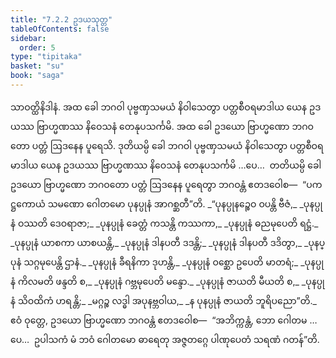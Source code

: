 ```yaml
---
title: "7.2.2 ဥဒယသုတ္တ"
tableOfContents: false
sidebar:
  order: 5
type: "tipitaka"
basket: "su"
book: "saga"
---
```



<DynamicBreadcrumb />

<Division number="198" book="saga">

<Paragraph number="1231" book="saga">
သာဝတ္ထိနိဒါနံ. အထ ခေါ ဘဂဝါ ပုဗ္ဗဏှသမယံ နိဝါသေတွာ ပတ္တစီဝရမာဒါယ ယေန ဥဒယဿ ဗြာဟ္မဏဿ နိဝေသနံ တေနုပသင်္ကမိ. အထ ခေါ ဥဒယော ဗြာဟ္မဏော ဘဂဝတော ပတ္တံ ဩဒနေန ပူရေသိ. ဒုတိယမ္ပိ ခေါ ဘဂဝါ ပုဗ္ဗဏှသမယံ နိဝါသေတွာ ပတ္တစီဝရမာဒါယ ယေန ဥဒယဿ ဗြာဟ္မဏဿ နိဝေသနံ တေနုပသင်္ကမိ …ပေ…  တတိယမ္ပိ ခေါ ဥဒယော ဗြာဟ္မဏော ဘဂဝတော ပတ္တံ ဩဒနေန ပူရေတွာ ဘဂဝန္တံ ဧတဒဝေါစ—  “ပကဋ္ဌကောယံ သမဏော ဂေါတမော ပုနပ္ပုနံ အာဂစ္ဆတီ”တိ.
</Paragraph>

<Paragraph number="1232" type="verses" book="saga">
_“ပုနပ္ပုနဉ္စေဝ ဝပန္တိ ဗီဇံ,_  
_ပုနပ္ပုနံ ဝဿတိ ဒေဝရာဇာ;_  
_ပုနပ္ပုနံ ခေတ္တံ ကသန္တိ ကဿကာ,_  
_ပုနပ္ပုနံ ဓညမုပေတိ ရဋ္ဌံ._  

</Paragraph>

<Paragraph number="1233" type="verses" book="saga">
_ပုနပ္ပုနံ ယာစကာ ယာစယန္တိ,_  
_ပုနပ္ပုနံ ဒါနပတီ ဒဒန္တိ;_  
_ပုနပ္ပုနံ ဒါနပတီ ဒဒိတွာ,_  
_ပုနပ္ပုနံ သဂ္ဂမုပေန္တိ ဌာနံ._  

</Paragraph>

<Paragraph number="1234" type="verses" book="saga">
_ပုနပ္ပုနံ ခီရနိကာ ဒုဟန္တိ,_  
_ပုနပ္ပုနံ ဝစ္ဆော ဥပေတိ မာတရံ;_  
_ပုနပ္ပုနံ ကိလမတိ ဖန္ဒတိ စ,_  
_ပုနပ္ပုနံ ဂဗ္ဘမုပေတိ မန္ဒော._  

</Paragraph>

<Paragraph number="1235" type="verses" book="saga">
_ပုနပ္ပုနံ ဇာယတိ မီယတိ စ,_  
_ပုနပ္ပုနံ သိဝထိကံ ဟရန္တိ;_  
_မဂ္ဂဉ္စ လဒ္ဓါ အပုနဗ္ဘဝါယ,_  
_န ပုနပ္ပုနံ ဇာယတိ ဘူရိပညော”တိ._  

</Paragraph>

<Paragraph number="1236" book="saga">
ဧဝံ ဝုတ္တေ, ဥဒယော ဗြာဟ္မဏော ဘဂဝန္တံ ဧတဒဝေါစ—  “အဘိက္ကန္တံ, ဘော ဂေါတမ …ပေ…  ဥပါသကံ မံ ဘဝံ ဂေါတမော ဓာရေတု အဇ္ဇတဂ္ဂေ ပါဏုပေတံ သရဏံ ဂတန်”တိ.
</Paragraph>
</Division>